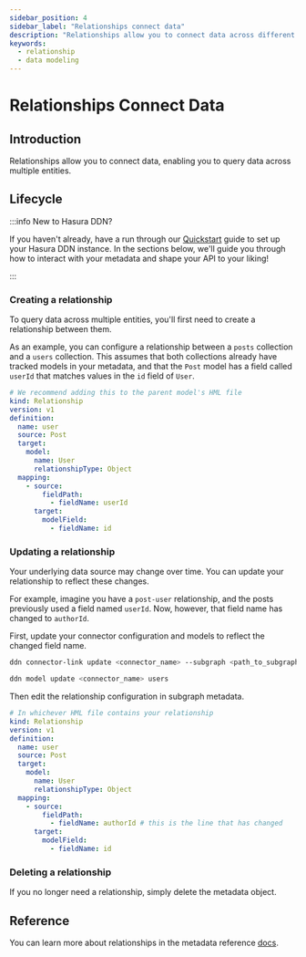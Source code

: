 ```yaml
---
sidebar_position: 4
sidebar_label: "Relationships connect data"
description: "Relationships allow you to connect data across different models."
keywords:
  - relationship
  - data modeling
---
```



# Relationships Connect Data

## Introduction

Relationships allow you to connect data, enabling you to query data across multiple entities.

## Lifecycle

:::info New to Hasura DDN?

If you haven't already, have a run through our [Quickstart](/getting-started/quickstart.mdx) guide to set up your Hasura
DDN instance. In the sections below, we'll guide you through how to interact with your metadata and shape your API to
your liking!

:::

### Creating a relationship

To query data across multiple entities, you'll first need to create a relationship between them.

As an example, you can configure a relationship between a `posts` collection and a `users` collection. This assumes that
both collections already have tracked models in your metadata, and that the `Post` model has a field called `userId`
that matches values in the `id` field of `User`.

```yaml title="Create relationship in your metadata:"
# We recommend adding this to the parent model's HML file
kind: Relationship
version: v1
definition:
  name: user
  source: Post
  target:
    model:
      name: User
      relationshipType: Object
  mapping:
    - source:
        fieldPath:
          - fieldName: userId
      target:
        modelField:
          - fieldName: id
```

### Updating a relationship

Your underlying data source may change over time. You can update your relationship to reflect these changes.

For example, imagine you have a `post-user` relationship, and the posts previously used a field named `userId`. Now,
however, that field name has changed to `authorId`.

First, update your connector configuration and models to reflect the changed field name.

```bash title="Update your DataConnectorLink:"
ddn connector-link update <connector_name> --subgraph <path_to_subgraph.yaml>
```

```bash title="Then, update your model:"
ddn model update <connector_name> users
```

Then edit the relationship configuration in subgraph metadata.

```yaml title="Edit the existing metadata file:"
# In whichever HML file contains your relationship
kind: Relationship
version: v1
definition:
  name: user
  source: Post
  target:
    model:
      name: User
      relationshipType: Object
  mapping:
    - source:
        fieldPath:
          - fieldName: authorId # this is the line that has changed
      target:
        modelField:
          - fieldName: id
```

### Deleting a relationship

If you no longer need a relationship, simply delete the metadata object.

## Reference

You can learn more about relationships in the metadata reference [docs](/supergraph-modeling/relationships.mdx).
